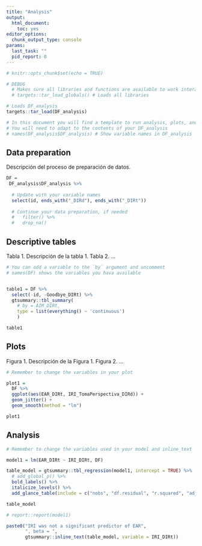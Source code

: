 ```yaml
---
title: "Analysis"
output: 
  html_document: 
    toc: yes
editor_options: 
  chunk_output_type: console
params:
  last_task: ""
  pid_report: 0
---
```


```r

# knitr::opts_chunk$set(echo = TRUE)

# DEBUG
  # Makes sure all libraries and functions are available to work interactivelly
  # targets::tar_load_globals() # Loads all libraries

# Loads DF_analysis
targets::tar_load(DF_analysis)

# In this document you will find a template to run analysis, plots, and tables
# You will need to adapt to the contents of your DF_analysis
# names(DF_analysis$DF_analysis) # Show variable names in DF_analysis

```

## Data preparation

Descripción del proceso de preparación de datos.

```r

DF =
 DF_analysis$DF_analysis %>% 
  
  # Update with your variable names
  select(id, ends_with("_DIRd"), ends_with("_DIRt"))
  
  # Continue your data preparation, if needed
  #   filter() %>% 
  #   drop_na()


```

## Descriptive tables

Tabla 1. Descripción de la tabla 1. Tabla 2. ...

```r

# You can add a variable to the `by` argument and uncomment
# names(DF) shows the variables you hava available


table1 = DF %>% 
  select(-id, -Goodbye_DIRt) %>% 
  gtsummary::tbl_summary(
    # by = AIM_DIRt,
    type = list(everything() ~ 'continuous')
    )

table1

```

## Plots

Figura 1. Descripción de la Figura 1. Figura 2. ...

```r

# Remember to change the variables in your plot

plot1 =
  DF %>%
  ggplot(aes(EAR_DIRt, IRI_TomaPerspectiva_DIRd)) +
  geom_jitter() +
  geom_smooth(method = "lm")

plot1

```


## Analysis

```r

# Remember to change the variables used in your model and inline_text 

model1 = lm(EAR_DIRt ~ IRI_DIRt, DF)

table_model = gtsummary::tbl_regression(model1, intercept = TRUE) %>% 
  # add_global_p() %>%
  bold_labels() %>% 
  italicize_levels() %>% 
  add_glance_table(include = c("nobs", "df.residual", "r.squared", "adj.r.squared"))

table_model

# report::report(model1)

paste0("IRI was not a significant predictor of EAR", 
       ", beta = ", 
       gtsummary::inline_text(table_model, variable = IRI_DIRt))

```
